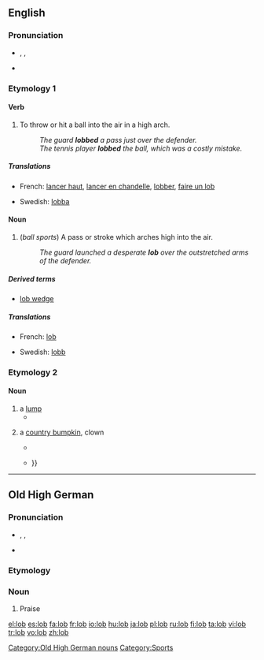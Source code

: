 {{also|Lob}}
==English==

===Pronunciation===
* {{enPR|lŏb}}, {{IPA|/lɒb/}}, {{SAMPA|/lQb/}}
* {{rhymes|ɒb}}

===Etymology 1===

====Verb====
{{en-verb|lobs|lobbing|lobbed}}

# To throw or hit a ball into the air in a high arch.
#: ''The guard '''lobbed''' a pass just over the defender.''
#: ''The tennis player '''lobbed''' the ball, which was a costly mistake.''

=====Translations=====
{{trans-top|to throw or hit a ball high into the air}}
* French: [[lancer haut]], [[lancer en chandelle]], [[lobber]], [[faire un lob]]
{{trans-mid}}
* Swedish: [[lobba]]
{{trans-bottom}}

====Noun====
{{en-noun}}

# (''ball sports'') A pass or stroke which arches high into the air.
#: ''The guard launched a desperate '''lob''' over the outstretched arms of the defender.''

=====Derived terms=====
* [[lob wedge]]

=====Translations=====
{{trans-top|a high-arching pass or stroke}}
* French: [[lob]] {{m}}
{{trans-mid}}
* Swedish: [[lobb]]
{{trans-bottom}}

===Etymology 2===

====Noun====
{{en-noun}}

# a [[lump]]
#* {{quote-book|year=1875|author=M.L. Kenny|title=The fortunes of Maurice Cronin|page=126|url=http://books.google.com/books?id=x_0BAAAAQAAJ
|passage=And, moreover, I had no sooner set my eyes on the keys, than I remembered where there was a '''lob''' of money lying in Purcell's safe, that I -- }}
# {{obsolete}} a [[country bumpkin]], clown
#* {{quote-book|1594|[[w:William Shakespeare|William Shakespeare]]|[[wikisource:A Midsummer Night's Dream|A Midsummer Night's Dream]]|section=Act II Scene I
|passage=Farewell, thou '''lob''' of spirits; I'll be gone: Our queen and all her elves come here anon. }}
#* {{quote-book|1694|[[w:Peter Anthony Motteux|Peter Anthony Motteux]]|[[wikisource:The Fourth Book|The Fourth Book]]|by=[[w:Rabelais|Rabelais]]|section=[[wikisource:The Fourth Book/Chapter XLVII|Chapter XLVII]]
|passage=THE country '''lob''' trudged home very much concerned and thoughtful, you may swear; insomuch that his good woman, seeing him thus look moping, weened that something had been stolen from him at market {{...}} }}

----

==Old High German==

===Pronunciation===
* {{enPR|loːp}}, {{IPA|/lɒb/|lang=goh}}, {{SAMPA|/lQb/}}
* {{rhymes|ɒb|lang=goh}}

===Etymology===
{{rfe|lang=goh}}

===Noun===
{{infl|goh|noun}}

# Praise

[[Category:Old High German nouns]]
[[Category:Sports]]

[[el:lob]]
[[es:lob]]
[[fa:lob]]
[[fr:lob]]
[[io:lob]]
[[hu:lob]]
[[ja:lob]]
[[pl:lob]]
[[ru:lob]]
[[fi:lob]]
[[ta:lob]]
[[vi:lob]]
[[tr:lob]]
[[vo:lob]]
[[zh:lob]]